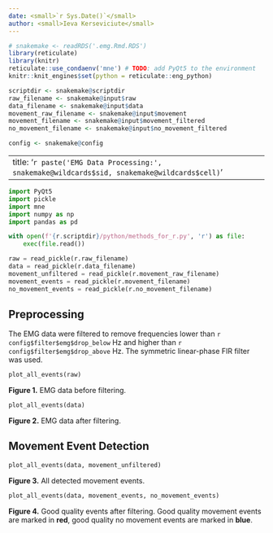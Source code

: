 ```yaml
---
date: <small>`r Sys.Date()`</small>
author: <small>Ieva Kerseviciute</small>
---
```


```r
# snakemake <- readRDS('.emg.Rmd.RDS')
library(reticulate)
library(knitr)
reticulate::use_condaenv('mne') # TODO: add PyQt5 to the environment
knitr::knit_engines$set(python = reticulate::eng_python)

scriptdir <- snakemake@scriptdir
raw_filename <- snakemake@input$raw
data_filename <- snakemake@input$data
movement_raw_filename <- snakemake@input$movement
movement_filename <- snakemake@input$movement_filtered
no_movement_filename <- snakemake@input$no_movement_filtered

config <- snakemake@config
```

---
title: '`r paste('EMG Data Processing:', snakemake@wildcards$sid, snakemake@wildcards$cell)`'
---

```python
import PyQt5
import pickle
import mne
import numpy as np
import pandas as pd

with open(f'{r.scriptdir}/python/methods_for_r.py', 'r') as file:
    exec(file.read())

raw = read_pickle(r.raw_filename)
data = read_pickle(r.data_filename)
movement_unfiltered = read_pickle(r.movement_raw_filename)
movement_events = read_pickle(r.movement_filename)
no_movement_events = read_pickle(r.no_movement_filename)
```

## Preprocessing

The EMG data were filtered to remove frequencies lower than `r config$filter$emg$drop_below` Hz
and higher than `r config$filter$emg$drop_above` Hz. The symmetric linear-phase FIR filter was used.

```python
plot_all_events(raw)
```

**Figure 1.** EMG data before filtering.

```python
plot_all_events(data)
```

**Figure 2.** EMG data after filtering.

## Movement Event Detection

```python
plot_all_events(data, movement_unfiltered)
```

**Figure 3.** All detected movement events.

```python
plot_all_events(data, movement_events, no_movement_events)
```

**Figure 4.** Good quality events after filtering. Good quality movement events are marked in **red**, good quality
no movement events are marked in **blue**.
